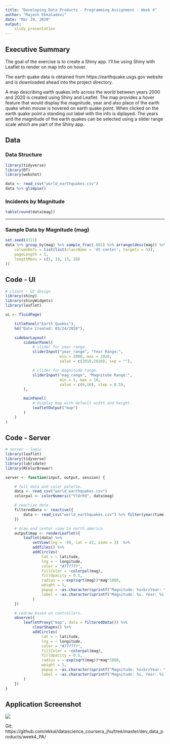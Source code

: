 ```yaml
---
title: "Developing Data Products - Programming Assignment - Week 4"
author: "Rajesh Ekkaladevi"
date: "Mar 29, 2020"
output:
    slidy_presentation
---
```


## Executive Summary

The goal of the exercise is to create a Shiny app.  I'll be using Shiny with Leaflet to render on map info on hover.

The earth quake data is obtained from https://earthquake.usgs.gov website and is downloaded ahead into the project directory.

A map describing earth quakes info across the world between years 2000 and 2020 is created using Shiny and Leaflet.  The map provides a hover feature that would display the magnitude, year and also place of the earth quake when mouse is hovered on earth quake point.  When clicked on the earth quake point a standing out label with the info is diplayed.  The years and the magnitude of the earth quakes can be selected using a slider range scale which are part of the Shiny app.

## Data

### Data Structure

```r
library(tidyverse)
library(DT)
library(webshot)

data <- read_csv("world_earthquakes.csv")
data %>% glimpse()
```

### Incidents by Magnitude
```r
table(round(data$mag))
```

*** 
### Sample Data by Magnitude (mag)

```r
set.seed(4321)
data %>% group_by(mag) %>% sample_frac(.001) %>% arrange(desc(mag)) %>% datatable(options = list(
    columnDefs = list(list(className = 'dt-center', targets = 5)),
    pageLength = 5,
    lengthMenu = c(5, 10, 15, 20)
))

```

## Code - UI

```r
# client - UI design
library(shiny)
library(shinyWidgets)
library(leaflet)

ui <- fluidPage(

    titlePanel("Earth Quakes"),
    h4("Date Created: 03/24/2020"),

    sidebarLayout(
        sidebarPanel(
            # slider for year range.
            sliderInput("year_range", "Year Range:",
                        min = 2000, max = 2020,
                        value = c(2010,2020), sep = ""),

            # slider for magnitude range.
            sliderInput("mag_range", "Magnitude Range:",
                        min = 5, max = 10,
                        value = c(6,10), step = 0.5),
        ),

        mainPanel(
            # display map with default width and height.
            leafletOutput("map")
        )
    )
)
```

## Code - Server

```r
# server - logic
library(leaflet)
library(tidyverse)
library(lubridate)
library(RColorBrewer)

server <- function(input, output, session) {

    # full data and color palette.
    data <- read_csv("world_earthquakes.csv")
    colorpal <- colorNumeric("YlOrRd", data$mag)

    # reactive data.
    filteredData <- reactive({
        data <- read_csv("world_earthquakes.csv") %>% filter(year(time) >= input$year_range[1] & year(time) <= input$year_range[2] & mag >= input$mag_range[1] & mag <= input$mag_range[2])
    })

    # draw and center view to north america
    output$map <- renderLeaflet({
        leaflet(data) %>% 
            setView(lng = -99, lat = 42, zoom = 3)  %>%
            addTiles() %>% 
            addCircles(
                lat = ~ latitude, 
                lng = ~ longitude, 
                color = "#777777",
                fillColor = ~colorpal(mag), 
                fillOpacity = 0.5,
                radius = ~ exp(sqrt(mag))*mag*1000, 
                weight = 1, 
                popup = ~as.character(sprintf("Magnitude: %s<br>Year: %s<br>Place: %s", mag, year(time), place)), 
                label = ~as.character(sprintf("Magnitude: %s, Year: %s, Place: %s", mag, year(time), place))
            )
    })

    # redraw based on controllers.
    observe({
        leafletProxy("map", data = filteredData()) %>%
            clearShapes() %>%
            addCircles(
                lat = ~ latitude, 
                lng = ~ longitude, 
                color = "#777777",
                fillColor = ~colorpal(mag), 
                fillOpacity = 0.5, 
                radius = ~ exp(sqrt(mag))*mag*1000, 
                weight = 1, 
                popup = ~as.character(sprintf("Magnitude: %s<br>Year: %s<br>Place: %s", mag, year(time), place)), 
                label = ~as.character(sprintf("Magnitude: %s, Year: %s, Place: %s", mag, year(time), place))
        )
    })
}
```

## Application Screenshot

![](/home/ekkal/work/git/datascience_coursera_jhu/dev_data_products/week4_PA/week4_PA_screenshot.png)

Git: https://github.com/ekkal/datascience_coursera_jhu/tree/master/dev_data_products/week4_PA/